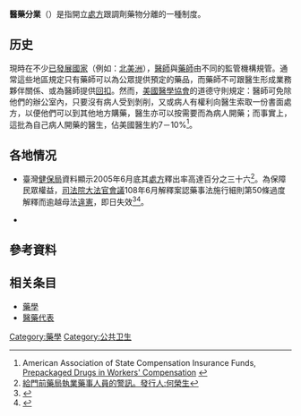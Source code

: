 {{Refimprove|time=2022-01-21T02:05:45+00:00}}
{{noteTA
|1=zh-tw:醫藥分業;zh-hk:醫藥分家;
}}
'''醫藥分業'''（{{lang-en|Separation of prescribing and dispensing}}）是指開立[[處方|處方]]跟調劑藥物分離的一種制度。

==历史==
{{fact|醫藥分家在西方的起源約可追溯到[[亞歷山大大帝|亞歷山大大帝]]時代。相傳亞歷山大大帝在東征回程時腸胃不適，其御用醫師為其治療時不慎用藥過量，導致亞歷山大大帝中毒身亡，而衍生出保護人合理使用藥物的制度，讓學有專精的[[藥師|藥師]]可以作為病人健康的最後把關者。}}

現時在不少[[已發展國家|已發展國家]]（例如：[[北美洲|北美洲]]），[[醫師|醫師]]與[[藥師|藥師]]由不同的監管機構規管。通常這些地區規定只有藥師可以為公眾提供預定的藥品，而藥師不可跟醫生形成業務夥伴關係、或為醫師提供[[回扣|回扣]]。然而，[[美國醫學協會|美國醫學協會]]的道德守則規定：醫師可免除他們的辦公室內，只要沒有病人受到剝削，又或病人有權利向醫生索取一份書面處方，以便他們可以到其他地方購藥，醫生亦可以按需要而為病人開藥；而事實上，這批為自己病人開藥的醫生，佔美國醫生約7－10%<ref>American Association of State Compensation Insurance Funds, [http://www.aascif.org/public/jul_aug_sep06/drugs.htm Prepackaged Drugs in Workers' Compensation] {{Wayback|url=http://www.aascif.org/public/jul_aug_sep06/drugs.htm |date=20180815114612 }}</ref>。

==  各地情况 ==
*臺灣[[健保局|健保局]]資料顯示2005年6月底其[[處方|處方]]釋出率高達百分之三十六<ref>[http://www.taiwan-pharma.org.tw/weekly/1440/0201.htm 給門前藥局執業藥事人員的警訊。發行人:何榮生]</ref>。為保障民眾權益，[[司法院大法官會議|司法院大法官會議]]108年6月解釋案認藥事法施行細則第50條過度解釋而逾越母法[[違憲|違憲]]，即日失效<ref>{{Cite news |url=https://tw.appledaily.com/forum/20190615/M32BONN6MHPFE4CDCU5HYMVGFM/ |title=醫師調劑的「急迫情形」惡法已廢，病安待曙  |work=蘋果新聞網 |date=2019-06-15 |accessdate=2022-01-21 |language=zh-tw}}</ref><ref>{{Cite web |title=醫師緊急調劑權 大法官說話了淺談大法官釋字第778號解釋文 -臺中醫林第104期 |url=http://www.tcmed.org.tw/edcontent.php?lang=tw&tb=103&id=6 |access-date=2022-01-21 |author=林義龍 |publisher=社團法人臺中市醫師公會}}</ref>。

*{{fact|香港醫療系統仍未落實嚴格的醫藥分業制度，由[[醫院管理局|醫院管理局]]管轄的公立醫院、門診診所及主要私家醫院運作已在一定程度上採取醫藥分家模式：駐院主診醫生並不參與配藥，他們只會發出處方，由醫院或診所內的藥房在藥劑師監督下配發藥物。不過，藥劑師角色普遍較醫生被動，較少臨床接觸病人、對醫生處方提出疑義的情況亦不常見。相反地，社區私家醫生及牙醫，則絕大多數由診所職員（部分職員或有護士資格，但通常無藥劑師常駐）按醫生處方在診所內進行配藥。這些社區診所、牙醫診所等多有備存常用藥物，除非醫生處方沒有庫存或不常用藥物，病人方需要帶同處方到註冊藥房自行購買。藥劑師團體一直有爭取醫藥分家聲音，雖然香港社會在[[廉政公署_(香港)|廉政公署]]嚴厲肅貪下大致廉潔，藥商與醫生或藥劑師貪污勾結可能性不大，但有西醫團體質疑社區藥房質素參差、有濫售處方藥物疑慮等理由反對下，令推動全面醫藥分業多年來仍停滯不前。}}

== 參考資料 ==
{{reflist}}

== 相关条目 ==
* [[藥學|藥學]]
* [[醫藥代表|醫藥代表]]

[[Category:藥學|Category:藥學]]
[[Category:公共卫生|Category:公共卫生]]